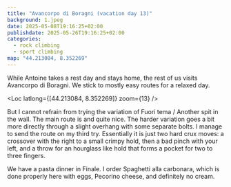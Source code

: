 ```yaml
---
title: "Avancorpo di Boragni (vacation day 13)"
background: 1.jpeg
date: 2025-05-08T19:16:25+02:00
publishdate: 2025-05-26T19:16:25+02:00
categories:
  - rock climbing
  - sport climbing
map: "44.213084, 8.352269"
---
```


While Antoine takes a rest day and stays home, the rest of us visits Avancorpo
di Boragni. We stick to mostly easy routes for a relaxed day.

<Loc latlong={[44.213084, 8.352269]} zoom={13} />

But I cannot
refrain from trying the <Grade system="french" value="7a" /> variation of Fuori
tema / Another spit in the wall. The main route is <Grade system="french"
value="6b" /> and quite nice. The harder variation goes a bit more directly
through a slight overhang with some separate bolts. I manage to send the route
on my third try. Essentially it is just two hard crux moves: a crossover with
the right to a small crimpy hold, then a bad pinch with your left, and a throw for
an hourglass like hold that forms a pocket for two to three fingers.

<Rimg src="1.jpeg" alt="" />

We have a pasta dinner in Finale. I order Spaghetti alla carbonara, which is
done properly here with eggs, Pecorino cheese, and definitely no cream.

<Nextday />
